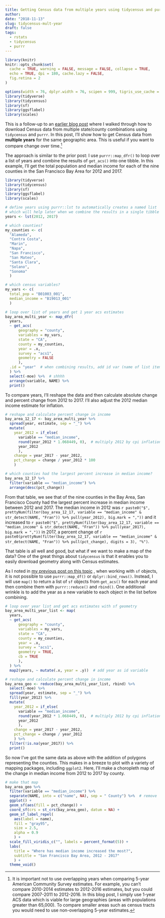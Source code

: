 ```yaml
---
title: Getting Census data from multiple years using tidycensus and purrr
author:
date: "2018-11-13"
slug: tidycensus-mult-year
draft: false
tags:
  - rstats
  - tidycensus
  - purrr
---
```


```r
library(knitr)
knitr::opts_chunk$set(
  cache = TRUE, warning = FALSE, message = FALSE, collapse = TRUE,
  echo = TRUE, dpi = 180, cache.lazy = FALSE,
  fig.retina = 2
)

options(width = 76, dplyr.width = 76, scipen = 999, tigris_use_cache = TRUE)
library(tidyverse)
library(tidycensus)
library(sf)
library(ggsflabel)
library(scales)
```

This is a follow-up to an [earlier blog post](/blog/tidycensus-mult/) where I walked through how to download Census data from multiple state/county combinations using `tidycensus` and `purrr`. In this post, I'll show how to get Census data from __multiple years__ for the same geographic area. This is useful if you want to compare change over time.[^year]

[^year]: It is important not to use overlapping years when comparing 5-year American Community Survey estimates. For example, you can't compare 2010-2014 estimates to 2012-2016 estimates, but you could compare 2007-2011 to 2012-2016. In this blog post, I simply use 1-year ACS data which is viable for large geographies (areas with populations greater than 65,000). To compare smaller areas such as census tracts you would need to use non-overlapping 5-year estimates.

The approach is similar to the prior post: I use `purrr::map_dfr()` to loop over a list of years and combine the results of `get_acs()` into one tibble. In this example, I'll get the total population and median income for each of the nine counties in the San Francisco Bay Area for 2012 and 2017.

```r
library(tidyverse)
library(tidycensus)
library(sf)
library(ggsflabel)
library(scales)

# define years using purrr::lst to automatically creates a named list
# which will help later when we combine the results in a single tibble
years <- lst(2012, 2017) 

# which counties?
my_counties <- c(
  "Alameda",
  "Contra Costa",
  "Marin",
  "Napa",
  "San Francisco",
  "San Mateo",
  "Santa Clara",
  "Solano",
  "Sonoma"
  )

# which census variables?
my_vars <- c(
  total_pop = "B01003_001",
  median_income = "B19013_001"
  )

# loop over list of years and get 1 year acs estimates
bay_area_multi_year <- map_dfr(
  years,
  ~ get_acs(
      geography = "county",
      variables = my_vars,
      state = "CA",
      county = my_counties,
      year = .x,
      survey = "acs1",
      geometry = FALSE
      ),
  .id = "year"  # when combining results, add id var (name of list item)
  ) %>%
  select(-moe) %>%  # shhhh
  arrange(variable, NAME) %>% 
  print()
```

To compare years, I'll reshape the data and then calculate absolute change and percent change from 2012 to 2017. I'll also adjust the 2012 median income estimate for inflation.

```r
# reshape and calculate percent change in income
bay_area_12_17 <- bay_area_multi_year %>% 
  spread(year, estimate, sep = "_") %>% 
  mutate(
    year_2012 = if_else(
      variable == "median_income",
      round(year_2012 * 1.068449, 0),  # multiply 2012 by cpi inflation factor
      year_2012
      ),
    change = year_2017 - year_2012,
    pct_change = change / year_2012 * 100
    )

# which counties had the largest percent increase in median income?
bay_area_12_17 %>% 
  filter(variable == "median_income") %>% 
  arrange(desc(pct_change))
```

From that table, we see that of the nine counties in the Bay Area, San Francisco County had the largest percent increase in median income between 2012 and 2017. The median income in 2012 was `r paste0("$", prettyNum(filter(bay_area_12_17, variable == "median_income" & str_detect(NAME, "Fran")) %>% pull(year_2012), big.mark = ","))` and it increased to `r paste0("$", prettyNum(filter(bay_area_12_17, variable == "median_income" & str_detect(NAME, "Fran")) %>% pull(year_2017), big.mark = ","))` in 2017, a percent change of `r paste0(prettyNum(filter(bay_area_12_17, variable == "median_income" & str_detect(NAME, "Fran")) %>% pull(pct_change), digits = 3), "%")`.

That table is all well and good, but what if we want to make a map of the data? One of the great things about `tidycensus` is that it enables you to easily download geometry along with Census estimates. 

As I noted in [my previous post on this topic](/blog/tidycensus-mult/) , when working with `sf` objects, it is not possible to use `purrr::map_df()` or `dplyr::bind_rows()`. Instead, I will use `map()` to return a list of `sf` objects from `get_acs()` for each year and then combine them with `purrr::reduce()` and `rbind()`. One additional wrinkle is to add the year as a new variable to each object in the list before combining.

```r
# loop over year list and get acs estimates with sf geometry
bay_area_multi_year_list <- map(
  years,
  ~ get_acs(
      geography = "county",
      variables = my_vars,
      state = "CA",
      county = my_counties,
      year = .x,
      survey = "acs1",
      geometry = TRUE,
      cb = TRUE
      ),
  ) %>%
  map2(years, ~ mutate(.x, year = .y))  # add year as id variable

# reshape and calculate percent change in income
bay_area_geo <- reduce(bay_area_multi_year_list, rbind) %>% 
  select(-moe) %>% 
  spread(year, estimate, sep = "_") %>% 
  fill(year_2012) %>%
  mutate(
    year_2012 = if_else(
      variable == "median_income",
      round(year_2012 * 1.068449, 0),  # multiply 2012 by cpi inflation factor
      year_2012
      ),
    change = year_2017 - year_2012,
    pct_change = change / year_2012
    ) %>% 
  filter(!is.na(year_2017)) %>% 
  print()
```

So now I've got the same data as above with the addition of polygons representing the counties. This makes in a breeze to plot with a variety of mapping packages, including `ggplot2`. Here, I'll make a choropleth map of the change in median income from 2012 to 2017 by county.

```r
# make that map
bay_area_geo %>%
  filter(variable == "median_income") %>% 
  separate(NAME, into = c("name", NA), sep = " County") %>%  # remove
  ggplot() +
  geom_sf(aes(fill = pct_change)) +
  coord_sf(crs = st_crs(bay_area_geo), datum = NA) + 
  geom_sf_label_repel(
    aes(label = name),
    fill = "gray95",
    size = 2.5,
    alpha = 0.9
    ) +
  scale_fill_viridis_c("", labels = percent_format(5)) +
  labs(
    title = "Where has median income increased the most?",
    subtitle = "San Francisco Bay Area, 2012 - 2017"
    ) +
  theme_void()
```

